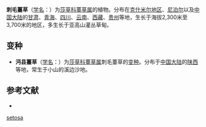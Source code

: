 {{Speciesbox
| name = 刺毛薹草
| status = 
| status_system = 
| image =
| genus = Carex
| species = setosa
| authority = Boott
* 刺毛薹草 ''C. s.'' var. ''setosa''
* [[沔县薹草|沔县薹草]] ''C. s.'' var. ''mianxianica''
}}

'''刺毛薹草'''（[[学名|学名]]：{{lang|la|''Carex setosa''}}）为[[莎草科|莎草科]][[薹草属|薹草属]]的植物。分布在[[克什米尔地区|克什米尔地区]]、[[尼泊尔|尼泊尔]]以及[[中国大陆|中国大陆]]的[[甘肃|甘肃]]、[[青海|青海]]、[[四川|四川]]、[[云南|云南]]、[[西藏|西藏]]、[[贵州|贵州]]等地，生长于海拔2,300米至3,700米的地区，多生长于亚高山灌丛草甸。

== 变种 ==
* '''沔县薹草'''（[[学名|学名]]：{{lang|la|''Carex setosa'' var. ''mianxianica''}}）为[[莎草科|莎草科]][[薹草属|薹草属]]刺毛薹草的[[变种|变种]]。分布于[[中国大陆|中国大陆]]的[[陕西|陕西]]等地，常生于小山的溪边沙地。

== 参考文献 ==
<div class="references-small">
* {{cite web| url =http://www.bioinfo.cn/db05/KmzwSpecies.php?action=view&id=5936| title =刺毛薹草（原变种）| work =《中国高等植物数据库全库》| publisher =中国科学院微生物研究所| author =昆明植物研究所| accessdate =2009-02-24| deadurl =yes| archiveurl =https://web.archive.org/web/20160305002350/http://www.bioinfo.cn/db05/KmzwSpecies.php?action=view&id=5936| archivedate =2016-03-05}}
</div>
{{Taxonbar|from=Q10898632}}

{{DEFAULTSORT:Carex setosa}}
[[Category:薹草属|setosa]]


{{Carex-stub}}